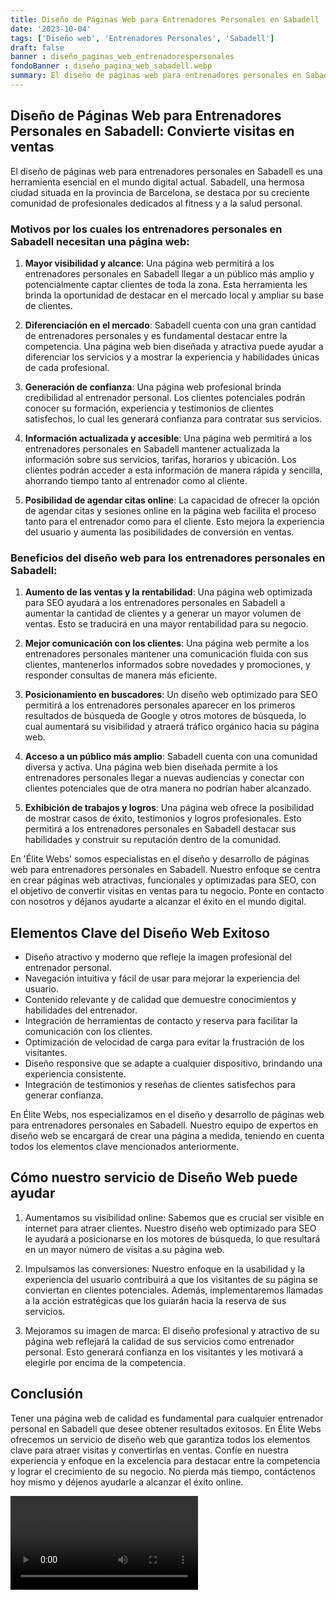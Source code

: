 ```yaml
---
title: Diseño de Páginas Web para Entrenadores Personales en Sabadell
date: '2023-10-04'
tags: ['Diseño web', 'Entrenadores Personales', 'Sabadell']
draft: false
banner : diseño_paginas_web_entrenadorespersonales
fondoBanner : diseño_pagina_web_sabadell.webp
summary: El diseño de páginas web para entrenadores personales en Sabadell es una herramienta esencial en el mundo digital actual. Sabadell, una hermosa ciudad situada en la provincia de Barcelona, se destaca por su creciente comunidad de profesionales dedicados al fitness y a la salud personal.
---
```


## Diseño de Páginas Web para Entrenadores Personales en Sabadell: Convierte visitas en ventas

El diseño de páginas web para entrenadores personales en Sabadell es una herramienta esencial en el mundo digital actual. Sabadell, una hermosa ciudad situada en la provincia de Barcelona, se destaca por su creciente comunidad de profesionales dedicados al fitness y a la salud personal.

### Motivos por los cuales los entrenadores personales en Sabadell necesitan una página web:

1. **Mayor visibilidad y alcance**: Una página web permitirá a los entrenadores personales en Sabadell llegar a un público más amplio y potencialmente captar clientes de toda la zona. Esta herramienta les brinda la oportunidad de destacar en el mercado local y ampliar su base de clientes.

2. **Diferenciación en el mercado**: Sabadell cuenta con una gran cantidad de entrenadores personales y es fundamental destacar entre la competencia. Una página web bien diseñada y atractiva puede ayudar a diferenciar los servicios y a mostrar la experiencia y habilidades únicas de cada profesional.

3. **Generación de confianza**: Una página web profesional brinda credibilidad al entrenador personal. Los clientes potenciales podrán conocer su formación, experiencia y testimonios de clientes satisfechos, lo cual les generará confianza para contratar sus servicios.

4. **Información actualizada y accesible**: Una página web permitirá a los entrenadores personales en Sabadell mantener actualizada la información sobre sus servicios, tarifas, horarios y ubicación. Los clientes podrán acceder a esta información de manera rápida y sencilla, ahorrando tiempo tanto al entrenador como al cliente.

5. **Posibilidad de agendar citas online**: La capacidad de ofrecer la opción de agendar citas y sesiones online en la página web facilita el proceso tanto para el entrenador como para el cliente. Esto mejora la experiencia del usuario y aumenta las posibilidades de conversión en ventas.

### Beneficios del diseño web para los entrenadores personales en Sabadell:

1. **Aumento de las ventas y la rentabilidad**: Una página web optimizada para SEO ayudará a los entrenadores personales en Sabadell a aumentar la cantidad de clientes y a generar un mayor volumen de ventas. Esto se traducirá en una mayor rentabilidad para su negocio.

2. **Mejor comunicación con los clientes**: Una página web permite a los entrenadores personales mantener una comunicación fluida con sus clientes, mantenerlos informados sobre novedades y promociones, y responder consultas de manera más eficiente.

3. **Posicionamiento en buscadores**: Un diseño web optimizado para SEO permitirá a los entrenadores personales aparecer en los primeros resultados de búsqueda de Google y otros motores de búsqueda, lo cual aumentará su visibilidad y atraerá tráfico orgánico hacia su página web.

4. **Acceso a un público más amplio**: Sabadell cuenta con una comunidad diversa y activa. Una página web bien diseñada permite a los entrenadores personales llegar a nuevas audiencias y conectar con clientes potenciales que de otra manera no podrían haber alcanzado.

5. **Exhibición de trabajos y logros**: Una página web ofrece la posibilidad de mostrar casos de éxito, testimonios y logros profesionales. Esto permitirá a los entrenadores personales en Sabadell destacar sus habilidades y construir su reputación dentro de la comunidad.

En 'Élite Webs' somos especialistas en el diseño y desarrollo de páginas web para entrenadores personales en Sabadell. Nuestro enfoque se centra en crear páginas web atractivas, funcionales y optimizadas para SEO, con el objetivo de convertir visitas en ventas para tu negocio. Ponte en contacto con nosotros y déjanos ayudarte a alcanzar el éxito en el mundo digital.

<GifSeo />

<Cta />

## Elementos Clave del Diseño Web Exitoso

- Diseño atractivo y moderno que refleje la imagen profesional del entrenador personal.
- Navegación intuitiva y fácil de usar para mejorar la experiencia del usuario.
- Contenido relevante y de calidad que demuestre conocimientos y habilidades del entrenador.
- Integración de herramientas de contacto y reserva para facilitar la comunicación con los clientes.
- Optimización de velocidad de carga para evitar la frustración de los visitantes.
- Diseño responsive que se adapte a cualquier dispositivo, brindando una experiencia consistente.
- Integración de testimonios y reseñas de clientes satisfechos para generar confianza.

En Élite Webs, nos especializamos en el diseño y desarrollo de páginas web para entrenadores personales en Sabadell. Nuestro equipo de expertos en diseño web se encargará de crear una página a medida, teniendo en cuenta todos los elementos clave mencionados anteriormente. 

## Cómo nuestro servicio de Diseño Web puede ayudar

1. Aumentamos su visibilidad online: Sabemos que es crucial ser visible en internet para atraer clientes. Nuestro diseño web optimizado para SEO le ayudará a posicionarse en los motores de búsqueda, lo que resultará en un mayor número de visitas a su página web.

2. Impulsamos las conversiones: Nuestro enfoque en la usabilidad y la experiencia del usuario contribuirá a que los visitantes de su página se conviertan en clientes potenciales. Además, implementaremos llamadas a la acción estratégicas que los guiarán hacia la reserva de sus servicios.

3. Mejoramos su imagen de marca: El diseño profesional y atractivo de su página web reflejará la calidad de sus servicios como entrenador personal. Esto generará confianza en los visitantes y les motivará a elegirle por encima de la competencia.

## Conclusión

Tener una página web de calidad es fundamental para cualquier entrenador personal en Sabadell que desee obtener resultados exitosos. En Élite Webs ofrecemos un servicio de diseño web que garantiza todos los elementos clave para atraer visitas y convertirlas en ventas. Confíe en nuestra experiencia y enfoque en la excelencia para destacar entre la competencia y lograr el crecimiento de su negocio. No pierda más tiempo, contáctenos hoy mismo y déjenos ayudarle a alcanzar el éxito online.

<Video />

<CtaBot job='Entrenadores Personales' city='Sabadell'/>

<Gmaps query='Sabadell+españa+maps' />